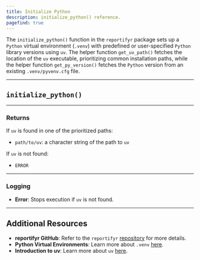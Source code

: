 ```yaml
---
title: Initialize Python
description: initialize_python() reference. 
pagefind: true
---
```



The `initialize_python()` function in the `reportifyr` package sets up a `Python` virtual environment (`.venv`) with predefined or user-specified `Python` library versions using `uv`. The helper function `get_uv_path()` fetches the location of the `uv` executable, prioritizing common installation paths, while the helper function `get_py_version()` fetches the `Python` version from an existing `.venv/pyvenv.cfg` file.

---

## `initialize_python()`

<EmbeddedHTML filename="/public/html_files/initialize_python.html"/>

---

### Returns

If `uv` is found in one of the prioritized paths: 

- `path/to/uv`: a character string of the path to `uv`

If `uv` is not found:

- `ERROR`

---

### Logging

- **Error**: Stops execution if `uv` is not found. 

---

## Additional Resources

- **reportifyr GitHub**: Refer to the `reportifyr` [repository](https://github.com/A2-ai/reportifyr) for more details. 
- **Python Virtual Environments**: Learn more about `.venv` [here](https://docs.python.org/3/library/venv.html).
- **Introduction to uv**: Learn more about `uv` [here](https://docs.astral.sh/uv/).
